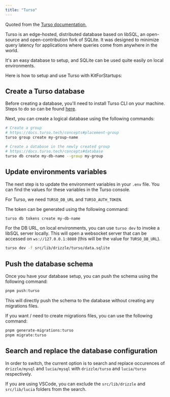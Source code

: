 ```yaml
---
title: "Turso"
---
```


Quoted from the [Turso documentation](https://docs.turso.tech),

<Note>
  Turso is an edge-hosted, distributed database based on libSQL, an open-source
  and open-contribution fork of SQLite. It was designed to minimize query
  latency for applications where queries come from anywhere in the world.
</Note>

It's an easy database to setup, and SQLite can be used quite easily on local environments.

Here is how to setup and use Turso with KitForStartups:

## Create a Turso database

Before creating a database, you'll need to install Turso CLI on your machine. Steps to do so can be found [here](https://docs.turso.tech/tutorials/get-started-turso-cli/step-01-installation).

Next, you can create a logical database using the following commands:

```bash
# Create a group
# https://docs.turso.tech/concepts#placement-group
turso group create my-group-name

# Create a database in the newly created group
# https://docs.turso.tech/concepts#database
turso db create my-db-name --group my-group
```

## Update environments variables

The next step is to update the environment variables in your `.env` file. You can find the values for these variables in the Turso console.

For Turso, we need `TURSO_DB_URL` and `TURSO_AUTH_TOKEN`.

The token can be generated using the following command:

```bash
turso db tokens create my-db-name
```

For the DB URL, on local environments, you can use `turso dev` to invoke a libSQL server locally. This will open a websocket server that can be accessed on `ws://127.0.0.1:8080` (this will be the value for `TURSO_DB_URL`).

```bash
turso dev -f src/lib/drizzle/turso/data.sqlite
```

## Push the database schema

Once you have your database setup, you can push the schema using the following command:

```bash
pnpm push:turso
```

This will directly push the schema to the database without creating any migrations files.

If you want / need to create migrations files, you can use the following command:

```bash
pnpm generate-migrations:turso
pnpm migrate:turso
```

## Search and replace the database configuration

In order to switch, the current option is to search and replace occurences of `drizzle/mysql` and `lucia/mysql` with `drizzle/turso` and `lucia/turso` respectively.

If you are using VSCode, you can exclude the `src/lib/drizzle` and `src/lib/lucia` folders from the search.
